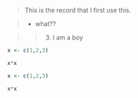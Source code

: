 
> This is the record that I first use this.

>* what??

>>3. I am a boy

``` r

x <- c(1,2,3)

x*x

```
``` r

x <- c(1,2,3)

x*x

```
